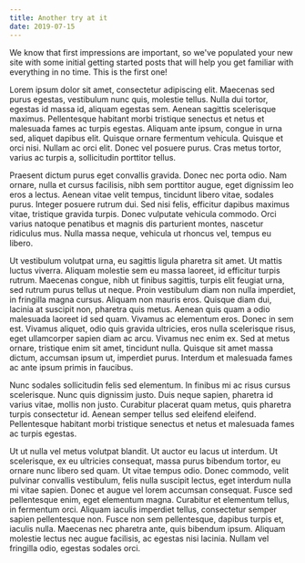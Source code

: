 ```yaml
---
title: Another try at it
date: 2019-07-15
---
```


We know that first impressions are important, so we've populated your new site with some initial getting started posts that will help you get familiar with everything in no time. This is the first one!

Lorem ipsum dolor sit amet, consectetur adipiscing elit. Maecenas sed purus egestas, vestibulum nunc quis, molestie tellus. Nulla dui tortor, egestas id massa id, aliquam egestas sem. Aenean sagittis scelerisque maximus. Pellentesque habitant morbi tristique senectus et netus et malesuada fames ac turpis egestas. Aliquam ante ipsum, congue in urna sed, aliquet dapibus elit. Quisque ornare fermentum vehicula. Quisque et orci nisi. Nullam ac orci elit. Donec vel posuere purus. Cras metus tortor, varius ac turpis a, sollicitudin porttitor tellus.

Praesent dictum purus eget convallis gravida. Donec nec porta odio. Nam ornare, nulla et cursus facilisis, nibh sem porttitor augue, eget dignissim leo eros a lectus. Aenean vitae velit tempus, tincidunt libero vitae, sodales purus. Integer posuere rutrum dui. Sed nisi felis, efficitur dapibus maximus vitae, tristique gravida turpis. Donec vulputate vehicula commodo. Orci varius natoque penatibus et magnis dis parturient montes, nascetur ridiculus mus. Nulla massa neque, vehicula ut rhoncus vel, tempus eu libero.

Ut vestibulum volutpat urna, eu sagittis ligula pharetra sit amet. Ut mattis luctus viverra. Aliquam molestie sem eu massa laoreet, id efficitur turpis rutrum. Maecenas congue, nibh ut finibus sagittis, turpis elit feugiat urna, sed rutrum purus tellus ut neque. Proin vestibulum diam non nulla imperdiet, in fringilla magna cursus. Aliquam non mauris eros. Quisque diam dui, lacinia at suscipit non, pharetra quis metus. Aenean quis quam a odio malesuada laoreet id sed quam. Vivamus ac elementum eros. Donec in sem est. Vivamus aliquet, odio quis gravida ultricies, eros nulla scelerisque risus, eget ullamcorper sapien diam ac arcu. Vivamus nec enim ex. Sed at metus ornare, tristique enim sit amet, tincidunt nulla. Quisque sit amet massa dictum, accumsan ipsum ut, imperdiet purus. Interdum et malesuada fames ac ante ipsum primis in faucibus.

Nunc sodales sollicitudin felis sed elementum. In finibus mi ac risus cursus scelerisque. Nunc quis dignissim justo. Duis neque sapien, pharetra id varius vitae, mollis non justo. Curabitur placerat quam metus, quis pharetra turpis consectetur id. Aenean semper tellus sed eleifend eleifend. Pellentesque habitant morbi tristique senectus et netus et malesuada fames ac turpis egestas.

Ut ut nulla vel metus volutpat blandit. Ut auctor eu lacus ut interdum. Ut scelerisque, ex eu ultricies consequat, massa purus bibendum tortor, eu ornare nunc libero sed quam. Ut vitae tempus odio. Donec commodo, velit pulvinar convallis vestibulum, felis nulla suscipit lectus, eget interdum nulla mi vitae sapien. Donec et augue vel lorem accumsan consequat. Fusce sed pellentesque enim, eget elementum magna. Curabitur et elementum tellus, in fermentum orci. Aliquam iaculis imperdiet tellus, consectetur semper sapien pellentesque non. Fusce non sem pellentesque, dapibus turpis et, iaculis nulla. Maecenas nec pharetra ante, quis bibendum ipsum. Aliquam molestie lectus nec augue facilisis, ac egestas nisi lacinia. Nullam vel fringilla odio, egestas sodales orci.